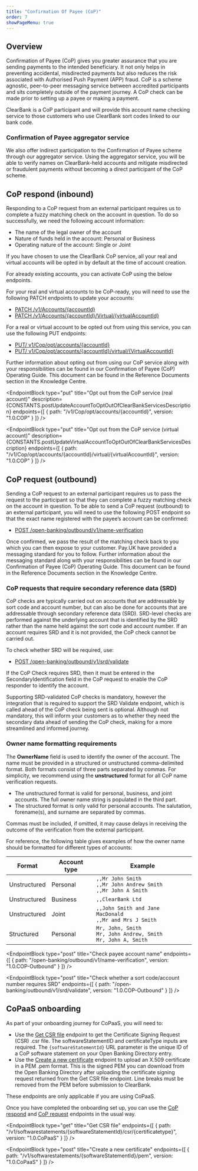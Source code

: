 ```yaml
---
title: "Confirmation Of Payee (CoP)"
order: 7
showPageMenu: true
---
```



## Overview

Confirmation of Payee (CoP) gives you greater assurance that you are sending payments to the intended beneficiary. It not only helps in preventing accidental, misdirected payments but also reduces the risk associated with Authorised Push Payment (APP) fraud. CoP is a scheme agnostic, peer-to-peer messaging service between accredited participants and sits completely outside of the payment journey. A CoP check can be made prior to setting up a payee or making a payment.

ClearBank is a CoP participant and will provide this account name checking service to those customers who use ClearBank sort codes linked to our bank code.

### Confirmation of Payee aggregator service
We also offer indirect participation to the Confirmation of Payee scheme through our aggregator service. Using the aggregator service, you will be able to verify names on ClearBank-held accounts and mitigate misdirected or fraudulent payments without becoming a direct participant of the CoP scheme.

## CoP respond (inbound)

Responding to a CoP request from an external participant requires us to complete a fuzzy matching check on the account in question. To do so successfully, we need the following account information:
- The name of the legal owner of the account
-	Nature of funds held in the account: Personal or Business
-	Operating nature of the account: Single or Joint

If you have chosen to use the ClearBank CoP service, all your real and virtual accounts will be opted in by default at the time of account creation.

For already existing accounts, you can activate CoP using the below endpoints.

For your real and virtual accounts to be CoP-ready, you will need to use the following PATCH endpoints to update your accounts:  
-	[PATCH /v1/Accounts/{accountId}](../gbp-accounts/manage-accounts#amend-an-account-real)
-	[PATCH /v1/Accounts/{accountId}/Virtual/{virtualAccountId}](../gbp-accounts/manage-accounts#amend-an-account-virtual)

For a real or virtual account to be opted out from using this service, you can use the following PUT endpoints:
-	[PUT/ v1/Cop/opt/accounts/{accountId}](#opt-out-from-the-cop-service-real-account)
-	[PUT/ v1/Cop/opt/accounts/{accountId}/virtual/{VirtualAccountId}](#opt-out-from-the-cop-service-virtual-account)

Further information about opting out from using our CoP service along with your responsibilities can be found in our Confirmation of Payee (CoP) Operating Guide. This document can be found in the Reference Documents section in the Knowledge Centre.

<EndpointBlock
  type="put"
  title="Opt out from the CoP service (real account)"
  description={CONSTANTS.postUpdateAccountToOptOutOfClearBankServicesDescription}
  endpoints={[
    {
      path: "/v1/Cop/opt/accounts/{accountId}",
      version: "1.0.COP"
    }
  ]}
/>

<EndpointBlock
  type="put"
  title="Opt out from the CoP service (virtual account)"
  description={CONSTANTS.postUpdateVirtualAccountToOptOutOfClearBankServicesDescription}
  endpoints={[
    {
      path: "/v1/Cop/opt/accounts/{accountId}/virtual/{virtualAccountId}",
      version: "1.0.COP"
    }
  ]}
/>


## CoP request (outbound)

Sending a CoP request to an external participant requires us to pass the request to the participant so that they can complete a fuzzy matching check on the account in question. 
To be able to send a CoP request (outbound) to an external participant, you will need to use the following POST endpoint so that the exact name registered with the payee’s account can be confirmed:
- [POST /open-banking/outbound/v1/name-verification](#check-name-registered-with-the-payees-account)

Once confirmed, we pass the result of the matching check back to you which you can then expose to your customer. Pay.UK have provided a messaging standard for you to follow. Further information about the messaging standard along with your responsibilities can be found in our Confirmation of Payee (CoP) Operating Guide. This document can be found in the Reference Documents section in the Knowledge Centre.

### CoP requests that require secondary reference data (SRD)

CoP checks are typically carried out on accounts that are addressable by sort code and account number, but can also be done for accounts that are addressable through secondary reference data (SRD). SRD-level checks are performed against the underlying account that is identified by the SRD rather than the name held against the sort code and account number. If an account requires SRD and it is not provided, the CoP check cannot be carried out.

To check whether SRD will be required, use:
- [POST /open-banking/outbound/v1/srd/validate](#check-whether-a-sort-code-account-number-requires-srd-with-cop-requests)

If the CoP Check requires SRD, then it must be entered in the SecondaryIdentification field in the CoP request to enable the CoP responder to identify the account.

Supporting SRD-validated CoP checks is mandatory, however the integration that is required to support the SRD Validate endpoint, which is called ahead of the CoP check being sent is optional. Although not mandatory, this will inform your customers as to whether they need the secondary data ahead of sending the CoP check, making for a more streamlined and informed journey.

### Owner name formatting requirements

The **OwnerName** field is used to identify the owner of the account. The name must be provided in a structured or unstructured comma-delimited format. Both formats consist of three parts separated by commas. For simplicity, we recommend using the **unstructured** format for all CoP name verification requests.

- The unstructured format is valid for personal, business, and joint accounts. The full owner name string is populated in the third part.
- The structured format is only valid for personal accounts. The salutation, forename(s), and surname are separated by commas.

<Callout colour="blue">
Commas must be included, if omitted, it may cause delays in receiving the outcome of the verification from the external participant.
</Callout>

For reference, the following table gives examples of how the owner name should be formatted for different types of accounts:

| Format | Account type | Example |
|--------|--------------|---------|
| Unstructured | Personal | ``,,Mr John Smith``<br /> ``,,Mr John Andrew Smith``<br /> ``,,Mr John A Smith``  |
| Unstructured | Business | ``,,ClearBank Ltd``|
| Unstructured | Joint | ``,,John Smith and Jane MacDonald``<br /> ``,,Mr and Mrs J Smith``|
| Structured | Personal | ``Mr, John, Smith``<br /> ``Mr, John Andrew, Smith``<br /> ``Mr, John A, Smith``|


<EndpointBlock
  type="post"
  title="Check payee account name"
  endpoints={[
    {
      path: "/open-banking/outbound/v1/name-verification",
      version: "1.0.COP-Outbound"
    }
  ]}
/>

<EndpointBlock
  type="post"
  title="Check whether a sort code/account number requires SRD"
  endpoints={[
    {
      path: "/open-banking/outbound/v1/srd/validate",
      version: "1.0.COP-Outbound"
    }
  ]}
/>

## CoPaaS onboarding

As part of your onboarding journey for CoPaaS, you will need to:

- Use the [Get CSR file](#get-csr-file) endpoint to get the Certificate Signing Request (CSR) .csr file. The softwareStatementID and certificateType inputs are required. The `{softwareStatementId}` URL parameter is the unique ID of a CoP software statement on your Open Banking Directory entry.
- Use the [Create a new certificate](#create-a-new-certificate) endpoint to upload an X.509 certificate in a PEM .pem format. This is the signed PEM you can download from the Open Banking Directory after uploading the certificate signing request returned from the Get CSR file endpoint. Line breaks must be removed from the PEM before submission to ClearBank.

<Callout colour="blue">
These endpoints are only applicable if you are using CoPaaS.
</Callout>

Once you have completed the onboarding set up, you can use the [CoP respond](#cop-respond-inbound) and [CoP request](#cop-request-outbound) endpoints in the usual way.

<EndpointBlock
  type="get"
  title="Get CSR file"
  endpoints={[
    {
      path: "/v1/softwarestatements/{softwareStatementId}/csr/{certificatetype}",
      version: "1.0.CoPaaS"
    }
  ]}
/>

<EndpointBlock
  type="post"
  title="Create a new certificate"
  endpoints={[
    {
      path: "/v1/softwarestatements/{softwareStatementId}/pem",
      version: "1.0.CoPaaS"
    }
  ]}
/>